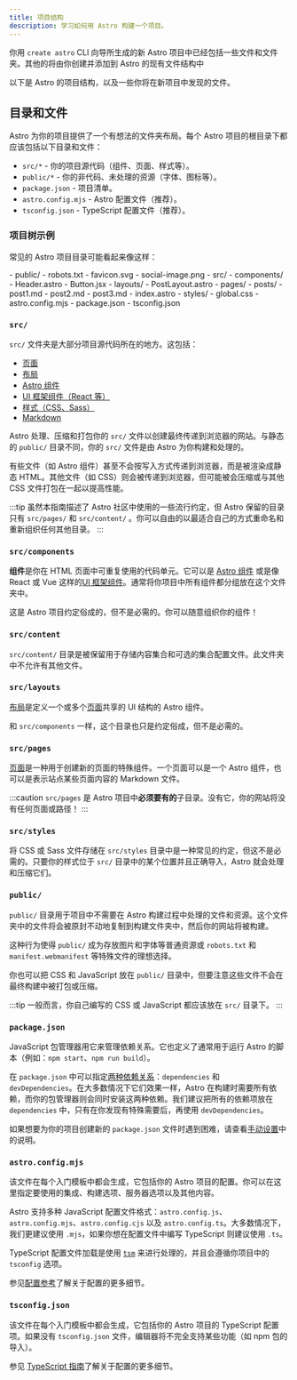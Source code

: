 ```yaml
---
title: 项目结构
description: 学习如何用 Astro 构建一个项目。
---
```


你用 `create astro` CLI 向导所生成的新 Astro 项目中已经包括一些文件和文件夹。其他的将由你创建并添加到 Astro 的现有文件结构中

以下是 Astro 的项目结构，以及一些你将在新项目中发现的文件。

## 目录和文件

Astro 为你的项目提供了一个有想法的文件夹布局。每个 Astro 项目的根目录下都应该包括以下目录和文件：

- `src/*` - 你的项目源代码（组件、页面、样式等）。
- `public/*` - 你的非代码、未处理的资源（字体、图标等）。
- `package.json` - 项目清单。
- `astro.config.mjs` - Astro 配置文件（推荐）。
- `tsconfig.json` - TypeScript 配置文件（推荐）。

### 项目树示例

常见的 Astro 项目目录可能看起来像这样：

<FileTree>
- public/
  - robots.txt
  - favicon.svg
  - social-image.png
- src/
  - components/
    - Header.astro
    - Button.jsx
  - layouts/
    - PostLayout.astro
  - pages/
    - posts/
      - post1.md
      - post2.md
      - post3.md
    - index.astro
  - styles/
    - global.css
- astro.config.mjs
- package.json
- tsconfig.json
</FileTree>

### `src/`

`src/` 文件夹是大部分项目源代码所在的地方。这包括：

- [页面](/zh-cn/basics/astro-pages/)
- [布局](/zh-cn/basics/layouts/)
- [Astro 组件](/zh-cn/basics/astro-components/)
- [UI 框架组件（React 等）](/zh-cn/guides/framework-components/)
- [样式（CSS、Sass）](/zh-cn/guides/styling/)
- [Markdown](/zh-cn/guides/markdown-content/)

Astro 处理、压缩和打包你的 `src/` 文件以创建最终传递到浏览器的网站。与静态的 `public/` 目录不同，你的 `src/` 文件是由 Astro 为你构建和处理的。

有些文件（如 Astro 组件）甚至不会按写入方式传递到浏览器，而是被渲染成静态 HTML。其他文件（如 CSS）则会被传递到浏览器，但可能被会压缩或与其他 CSS 文件打包在一起以提高性能。

:::tip
虽然本指南描述了 Astro 社区中使用的一些流行约定，但 Astro 保留的目录只有 `src/pages/` 和 `src/content/` 。你可以自由的以最适合自己的方式重命名和重新组织任何其他目录。
:::

### `src/components`

**组件**是你在 HTML 页面中可重复使用的代码单元。它可以是 [Astro 组件](/zh-cn/basics/astro-components/) 或是像 React 或 Vue 这样的[UI 框架组件](/zh-cn/guides/framework-components/)。通常将你项目中所有组件都分组放在这个文件夹中。

这是 Astro 项目约定俗成的，但不是必需的。你可以随意组织你的组件！

### `src/content`

`src/content/` 目录是被保留用于存储内容集合和可选的集合配置文件。此文件夹中不允许有其他文件。

### `src/layouts`

[布局](/zh-cn/basics/layouts/)是定义一个或多个[页面](/zh-cn/basics/astro-pages/)共享的 UI 结构的 Astro 组件。

和 `src/components` 一样，这个目录也只是约定俗成，但不是必需的。

### `src/pages`

[页面](/zh-cn/basics/astro-pages/)是一种用于创建新的页面的特殊组件。一个页面可以是一个 Astro 组件，也可以是表示站点某些页面内容的 Markdown 文件。

:::caution
`src/pages` 是 Astro 项目中**必须要有的**子目录。没有它，你的网站将没有任何页面或路径！
:::

### `src/styles`

将 CSS 或 Sass 文件存储在 `src/styles` 目录中是一种常见的约定，但这不是必需的。只要你的样式位于 `src/` 目录中的某个位置并且正确导入，Astro 就会处理和压缩它们。

### `public/`

`public/` 目录用于项目中不需要在 Astro 构建过程中处理的文件和资源。这个文件夹中的文件将会被原封不动地复制到构建文件夹中，然后你的网站将被构建。

这种行为使得 `public/` 成为存放图片和字体等普通资源或 `robots.txt` 和 `manifest.webmanifest` 等特殊文件的理想选择。

你也可以把 CSS 和 JavaScript 放在 `public/` 目录中，但要注意这些文件不会在最终构建中被打包或压缩。

:::tip
一般而言，你自己编写的 CSS 或 JavaScript 都应该放在 `src/` 目录下。
:::

### `package.json`

JavaScript 包管理器用它来管理依赖关系。它也定义了通常用于运行 Astro 的脚本（例如：`npm start`、`npm run build`）。

在 `package.json` 中可以指定[两种依赖关系](https://docs.npmjs.com/specifying-dependencies-and-devdependencies-in-a-package-json-file)：`dependencies` 和 `devDependencies`。在大多数情况下它们效果一样，Astro 在构建时需要所有依赖，而你的包管理器则会同时安装这两种依赖。我们建议把所有的依赖项放在 `dependencies` 中，只有在你发现有特殊需要后，再使用 `devDependencies`。

如果想要为你的项目创建新的 `package.json` 文件时遇到困难，请查看[手动设置](/zh-cn/install-and-setup/#手动设置)中的说明。

### `astro.config.mjs`

该文件在每个入门模板中都会生成，它包括你的 Astro 项目的配置。你可以在这里指定要使用的集成、构建选项、服务器选项以及其他内容。

Astro 支持多种 JavaScript 配置文件格式：`astro.config.js`、`astro.config.mjs`、`astro.config.cjs` 以及 `astro.config.ts`。大多数情况下，我们更建议使用 `.mjs`，如果你想在配置文件中编写 TypeScript 则建议使用 `.ts`。

TypeScript 配置文件加载是使用 [`tsm`](https://github.com/lukeed/tsm) 来进行处理的，并且会遵循你项目中的 `tsconfig` 选项。

参见[配置参考](/zh-cn/reference/configuration-reference/)了解关于配置的更多细节。

### `tsconfig.json`

该文件在每个入门模板中都会生成，它包括你的 Astro 项目的 TypeScript 配置项。如果没有 `tsconfig.json` 文件，编辑器将不完全支持某些功能（如 npm 包的导入）。

参见 [TypeScript 指南](/zh-cn/guides/typescript/)了解关于配置的更多细节。
